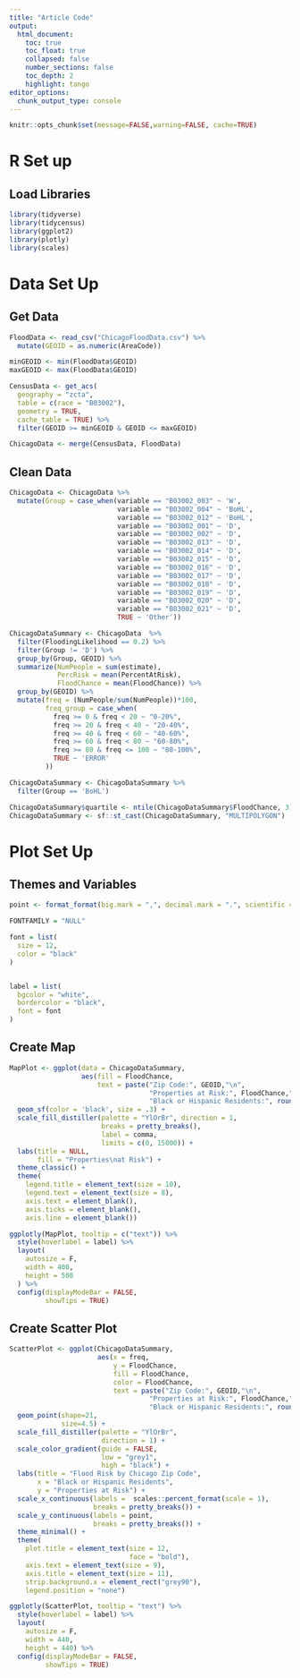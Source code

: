 ```yaml
---
title: "Article Code"
output:
  html_document:
    toc: true
    toc_float: true
    collapsed: false
    number_sections: false
    toc_depth: 2
    highlight: tango
editor_options: 
  chunk_output_type: console
---
```


```r
knitr::opts_chunk$set(message=FALSE,warning=FALSE, cache=TRUE)
```

# R Set up #

## Load Libraries ##
```r
library(tidyverse)
library(tidycensus)
library(ggplot2)
library(plotly)
library(scales)
```

# Data Set Up #

## Get Data ##
```r
FloodData <- read_csv("ChicagoFloodData.csv") %>%
  mutate(GEOID = as.numeric(AreaCode))

minGEOID <- min(FloodData$GEOID)
maxGEOID <- max(FloodData$GEOID)

CensusData <- get_acs(
  geography = "zcta",
  table = c(race = "B03002"),
  geometry = TRUE,
  cache_table = TRUE) %>% 
  filter(GEOID >= minGEOID & GEOID <= maxGEOID)

ChicagoData <- merge(CensusData, FloodData) 

```

## Clean Data ##
```r
ChicagoData <- ChicagoData %>% 
  mutate(Group = case_when(variable == "B03002_003" ~ 'W',
                           variable == "B03002_004" ~ 'BoHL',
                           variable == "B03002_012" ~ 'BoHL',
                           variable == "B03002_001" ~ 'D',
                           variable == "B03002_002" ~ 'D',
                           variable == "B03002_013" ~ 'D',
                           variable == "B03002_014" ~ 'D',
                           variable == "B03002_015" ~ 'D',
                           variable == "B03002_016" ~ 'D',
                           variable == "B03002_017" ~ 'D',
                           variable == "B03002_018" ~ 'D',
                           variable == "B03002_019" ~ 'D',
                           variable == "B03002_020" ~ 'D',
                           variable == "B03002_021" ~ 'D',
                           TRUE ~ 'Other'))

ChicagoDataSummary <- ChicagoData  %>% 
  filter(FloodingLikelihood == 0.2) %>%
  filter(Group != 'D') %>% 
  group_by(Group, GEOID) %>%
  summarize(NumPeople = sum(estimate), 
            PercRisk = mean(PercentAtRisk),
            FloodChance = mean(FloodChance)) %>%
  group_by(GEOID) %>%
  mutate(freq = (NumPeople/sum(NumPeople))*100,
         freq_group = case_when(
           freq >= 0 & freq < 20 ~ "0-20%",
           freq >= 20 & freq < 40 ~ "20-40%",
           freq >= 40 & freq < 60 ~ "40-60%",
           freq >= 60 & freq < 80 ~ "60-80%",
           freq >= 80 & freq <= 100 ~ "80-100%",
           TRUE ~ 'ERROR'
         )) 

ChicagoDataSummary <- ChicagoDataSummary %>%
  filter(Group == 'BoHL')

ChicagoDataSummary$quartile <- ntile(ChicagoDataSummary$FloodChance, 3)
ChicagoDataSummary <- sf::st_cast(ChicagoDataSummary, "MULTIPOLYGON")
```

# Plot Set Up #

## Themes and Variables ## 
```r

point <- format_format(big.mark = ",", decimal.mark = ".", scientific = FALSE)

FONTFAMILY = "NULL"

font = list(
  size = 12,
  color = "black"
)


label = list(
  bgcolor = "white",
  bordercolor = "black",
  font = font
)

```

## Create Map ##
```r
MapPlot <- ggplot(data = ChicagoDataSummary, 
                  aes(fill = FloodChance,
                      text = paste("Zip Code:", GEOID,"\n",
                                   "Properties at Risk:", FloodChance,"\n",
                                   "Black or Hispanic Residents:", round(freq),"%"))) +
  geom_sf(color = 'black', size = .3) +
  scale_fill_distiller(palette = "YlOrBr", direction = 1,
                       breaks = pretty_breaks(),
                       label = comma,
                       limits = c(0, 15000)) +
  labs(title = NULL,
       fill = "Properties\nat Risk") +
  theme_classic() +
  theme(
    legend.title = element_text(size = 10),
    legend.text = element_text(size = 8),
    axis.text = element_blank(),
    axis.ticks = element_blank(),
    axis.line = element_blank())

ggplotly(MapPlot, tooltip = c("text")) %>% 
  style(hoverlabel = label) %>%
  layout(
    autosize = F, 
    width = 400, 
    height = 500
  ) %>%
  config(displayModeBar = FALSE,
         showTips = TRUE)
```

## Create Scatter Plot ##
```r
ScatterPlot <- ggplot(ChicagoDataSummary, 
                      aes(x = freq, 
                          y = FloodChance,
                          fill = FloodChance,
                          color = FloodChance,
                          text = paste("Zip Code:", GEOID,"\n",
                                   "Properties at Risk:", FloodChance,"\n",
                                   "Black or Hispanic Residents:", round(freq),"%"))) +
  geom_point(shape=21, 
             size=4.5) +
  scale_fill_distiller(palette = "YlOrBr", 
                       direction = 1) +
  scale_color_gradient(guide = FALSE, 
                       low = "grey1", 
                       high = "black") +
  labs(title = "Flood Risk by Chicago Zip Code",
       x = "Black or Hispanic Residents",
       y = "Properties at Risk") +
  scale_x_continuous(labels =  scales::percent_format(scale = 1), 
                     breaks = pretty_breaks()) +
  scale_y_continuous(labels = point, 
                     breaks = pretty_breaks()) +
  theme_minimal() +
  theme(
    plot.title = element_text(size = 12, 
                              face = "bold"),
    axis.text = element_text(size = 9),
    axis.title = element_text(size = 11),
    strip.background.x = element_rect("grey90"),
    legend.position = "none")

ggplotly(ScatterPlot, tooltip = "text") %>% 
  style(hoverlabel = label) %>%
  layout(    
    autosize = F, 
    width = 440, 
    height = 440) %>%
  config(displayModeBar = FALSE,
         showTips = TRUE)
```

